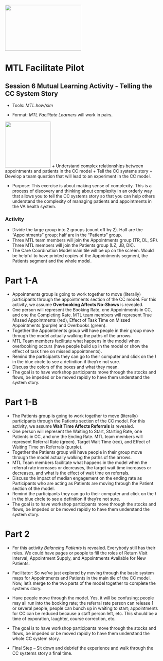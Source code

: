 <img src = "https://github.com/lzim/teampsd/blob/teampsd_style/mtl_logo/mtl_facilitate_sq_sm.png"
     height = "150" width = "250">  

# MTL Facilitate Pilot

## Session 6 Mutual Learning Activity - Telling the CC System Story

  + Tools: *MTL.how/sim* 

  + Format: *MTL Facilitate Learners* will work in pairs.  

<!-- Learning Objectives Icon -->
<img src = "https://raw.githubusercontent.com/lzim/teampsd/hexagon_icons/np_star_778913_003F72.png" 
     height = "150" width = "150"> 
 + Understand complex relationships between appointments and patients in the CC model
 + Tell the CC systems story
 + Develop a team question that will lead to an experiment in the CC model.

* Purpose:  This exercise is about making sense of complexity. This is a process of discovery and thinking about complexity in an orderly way that allows you to tell the CC systems story so that you can help others understand the complexity of managing patients and appointments in the VA health system.  

### Activity
* Divide the large group into 2 groups (count off by 2). Half are the “Appointments” group; half are in the “Patients” group. 
* Three MTL team members will join the Appointments group (TR, DL, SP). Three MTL members will join the Patients group (LZ, JB, DK).
* The Care Coordination Model main tile will be up on the screen. Would be helpful to have printed copies of the Appointments segment, the Patients segment and the whole model.

# Part 1-A

* Appointments group is going to work together to move (literally) participants through the appointments section of the CC model. For this activity, we assume **Overbooking Affects No-Shows** is revealed. 
* One person will represent the Booking Rate, one Appointments in CC, and one the Completing Rate. MTL team members will represent True Missed Appointments (red), Effect of Task Time on Missed Appointments (purple) and Overbooks (green).
* Together the Appointments group will have people in their group move through the model actually walking the paths of the arrows. 
* MTL Team members facilitate what happens in the model when overbooking occurs (have people build up in the model or show the effect of task time on missed appointments). 
* Remind the participants they can go to their computer and click on the *I* in the blue circle to see a definition if they’re not sure.
* Discuss the colors of the boxes and what they mean.
* The goal is to have workshop participants move through the stocks and flows, be impeded or be moved rapidly to have them understand the system story.

# Part 1-B

* The Patients group is going to work together to move (literally) participants through the Patients section of the CC model. For this activity, we assume **Wait Time Affects Referrals** is revealed. 
* One person will represent the Waiting to Start, Starting Rate, one Patients in CC, and one the Ending Rate. MTL team members will represent Referral Rate (green), Target Wait Time (red), and Effect of Waiting Time on Referrals (purple).
* Together the Patients group will have people in their group move through the model actually walking the paths of the arrows. 
* MTL Team members facilitate what happens in the model when the referral rate increases or decreases, the target wait time increases or decreases, and what is the effect of wait time on referrals.
* Discuss the impact of median engagement on the ending rate as Participants who are acting as Patients are moving through the Patient section of the model.
* Remind the participants they can go to their computer and click on the *I* in the blue circle to see a definition if they’re not sure.
* The goal is to have workshop participants move through the stocks and flows, be impeded or be moved rapidly to have them understand the system story.

# Part 2

* For this activity *Balancing Patients* is revealed. Everybody still has their roles. We could have pages or people to fill the roles of Return Visit Interval, Appointment Supply, and Appointments Available for New Patients.  
* Facilitator: So we’ve just explored by moving through the basic system maps for Appointments and Patients in the main tile of the CC model. Now, let’s merge to the two parts of the model together to complete the systems story.  
* Have people move through the model. Yes, it will be confusing; people may all run into the booking rate; the referral rate person can release 1 or several people; people can bunch up in waiting to start; appointments for CC can be reduced because a staff person left, etc. This should be a time of exporation, laughter, course correction, etc.    
* The goal is to have workshop participants move through the stocks and flows, be impeded or be moved rapidly to have them understand the whole CC system story.  

* Final Step – Sit down and debrief the experience and walk through the CC systems story a final time.
